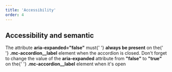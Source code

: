 ```yaml
---
title: 'Accessibility'
order: 4
---
```


## Accessibility and semantic

<HintItem>
  The attribute <strong>aria-expanded="false"</strong> must{' '}
  <strong>always be present</strong> on the{' '}
  <strong>.mc-accordion__label</strong> element when the accordion is closed.
</HintItem>
<HintItem>
  Don't forget to change the value of the <strong>aria-expanded</strong> attribute
  from <strong>"false"</strong> to <strong>"true"</strong> on the{' '}
  <strong>.mc-accordion__label</strong> element when it's open
</HintItem>
